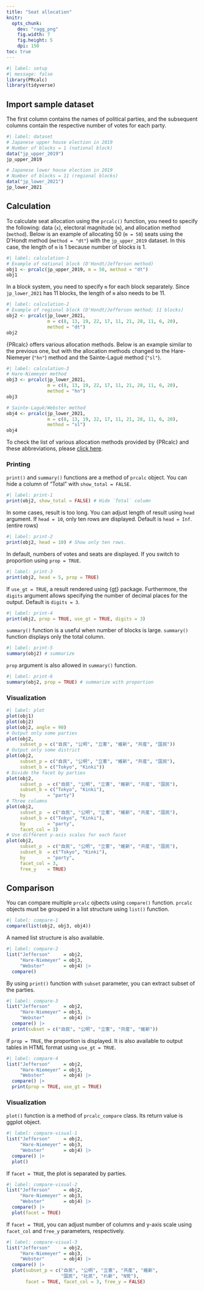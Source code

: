 ```yaml
---
title: "Seat allocation"
knitr: 
  opts_chunk: 
    dev: "ragg_png"
    fig.width: 7
    fig.height: 5
    dpi: 150
toc: true
---
```


```r
#| label: setup
#| message: false
library(PRcalc)
library(tidyverse)
```

## Import sample dataset

The first column contains the names of political parties, and the subsequent columns contain the respective number of votes for each party.

```r
#| label: dataset
# Japanese upper house election in 2019
# Number of blocks = 1 (national block)
data("jp_upper_2019")
jp_upper_2019

# Japanese lower house election in 2019
# Number of blocks = 11 (regional blocks)
data("jp_lower_2021")
jp_lower_2021
```

## Calculation

To calculate seat allocation using the `prcalc()` function, you need to specify the following: data (`x`), electoral magnitude (`m`), and allocation method (`method`). Below is an example of allocating 50 (`m = 50`) seats using the D'Hondt method (`method = "dt"`) with the `jp_upper_2019` dataset. In this case, the length of `m` is 1 because number of blocks is 1.

```r
#| label: calculation-1
# Example of national block (D'Hondt/Jefferson method)
obj1 <- prcalc(jp_upper_2019, m = 50, method = "dt")
obj1
```

In a block system, you need to specify `m` for each block separately. Since `jp_lower_2021` has 11 blocks, the length of `m` also needs to be 11.

```r
#| label: calculation-2
# Example of regional block (D'Hondt/Jefferson method; 11 blocks)
obj2 <- prcalc(jp_lower_2021, 
               m = c(8, 13, 19, 22, 17, 11, 21, 28, 11, 6, 20), 
               method = "dt")
obj2
```

{PRcalc} offers various allocation methods. Below is an example similar to the previous one, but with the allocation methods changed to the Hare-Niemeyer (`"hn"`) method and the Sainte-Laguë method (`"sl"`).

```r
#| label: calculation-3
# Hare-Niemeyer method
obj3 <- prcalc(jp_lower_2021, 
               m = c(8, 13, 19, 22, 17, 11, 21, 28, 11, 6, 20), 
               method = "hn")
obj3

# Sainte-Laguë/Webster method
obj4 <- prcalc(jp_lower_2021, 
               m = c(8, 13, 19, 22, 17, 11, 21, 28, 11, 6, 20), 
               method = "sl")
obj4
```

To check the list of various allocation methods provided by {PRcalc} and these abbreviations, please [click here](../supplement/list_of_methods.qmd).

### Printing

`print()` and `summary()` functions are a method of `prcalc` object. You can hide a column of "Total" with `show_total = FALSE`.

```r
#| label: print-1
print(obj2, show_total = FALSE) # Hide `Total` column
```

In some cases, result is too long. You can adjust length of result using `head` argument. If `head = 10`, only ten rows are displayed. Default is `head = Inf`. (entire rows)

```r
#| label: print-2
print(obj2, head = 10) # Show only ten rows.
```

In default, numbers of votes and seats are displayed. If you switch to proportion using `prop = TRUE`.

```r
#| label: print-3
print(obj2, head = 5, prop = TRUE)
```

If `use_gt = TRUE`, a result rendered using {[gt](https://gt.rstudio.com/)} package. Furthermore, the `digits` argument allows specifying the number of decimal places for the output. Default is `digits = 3`.

```r
#| label: print-4
print(obj2, prop = TRUE, use_gt = TRUE, digits = 3)
```

`summary()` function is a useful when number of blocks is large. `summary()` function displays only the total column.

```r
#| label: print-5
summary(obj2) # summarize
```

`prop` argument is also allowed in `summary()` function.

```r
#| label: print-6
summary(obj2, prop = TRUE) # summarize with proportion
```

### Visualization

```r
#| label: plot
plot(obj1)
plot(obj2)
plot(obj2, angle = 90)
# Output only some parties
plot(obj2, 
     subset_p = c("自民", "公明", "立憲", "維新", "共産", "国民"))
# Output only some district
plot(obj2, 
     subset_p = c("自民", "公明", "立憲", "維新", "共産", "国民"),
     subset_b = c("Tokyo", "Kinki")) 
# Divide the facet by parties
plot(obj2, 
     subset_p  = c("自民", "公明", "立憲", "維新", "共産", "国民"),
     subset_b = c("Tokyo", "Kinki"),
     by        = "party")
# Three columns
plot(obj2, 
     subset_p  = c("自民", "公明", "立憲", "維新", "共産", "国民"),
     subset_b = c("Tokyo", "Kinki"),
     by        = "party",
     facet_col = 3)
# Use different y-axis scales for each facet
plot(obj2, 
     subset_p  = c("自民", "公明", "立憲", "維新", "共産", "国民"),
     subset_b  = c("Tokyo", "Kinki"),
     by        = "party",
     facet_col = 3,
     free_y    = TRUE)
```

## Comparison

You can compare multiple `prcalc` ojbects using `compare()` function. `prcalc` objects must be grouped in a list structure using `list()` function.

```r
#| label: compare-1
compare(list(obj2, obj3, obj4))
```

A named list structure is also available.

```r
#| label: compare-2
list("Jefferson"     = obj2, 
     "Hare-Niemeyer" = obj3, 
     "Webster"       = obj4) |> 
  compare() 
```

By using `print()` function with `subset` parameter, you can extract subset of the parties.

```r
#| label: compare-3
list("Jefferson"     = obj2, 
     "Hare-Niemeyer" = obj3, 
     "Webster"       = obj4) |> 
  compare() |> 
  print(subset = c("自民", "公明", "立憲", "共産", "維新"))
```

If `prop = TRUE`, the proportion is displayed. It is also available to output tables in HTML format using `use_gt = TRUE`.

```r
#| label: compare-4
list("Jefferson"     = obj2, 
     "Hare-Niemeyer" = obj3, 
     "Webster"       = obj4) |> 
  compare() |> 
  print(prop = TRUE, use_gt = TRUE)
```

### Visualization

`plot()` function is a method of `prcalc_compare` class. Its return value is ggplot object.

```r
#| label: compare-visual-1
list("Jefferson"     = obj2, 
     "Hare-Niemeyer" = obj3, 
     "Webster"       = obj4) |> 
  compare() |> 
  plot()
```

If `facet = TRUE`, the plot is separated by parties.

```r
#| label: compare-visual-2
list("Jefferson"     = obj2, 
     "Hare-Niemeyer" = obj3, 
     "Webster"       = obj4) |> 
  compare() |> 
  plot(facet = TRUE)
```

If `facet = TRUE`, you can adjust number of columns and y-axis scale using `facet_col` and `free_y` parameters, respectively.

```r
#| label: compare-visual-3
list("Jefferson"     = obj2, 
     "Hare-Niemeyer" = obj3, 
     "Webster"       = obj4) |> 
  compare() |> 
  plot(subset_p = c("自民", "公明", "立憲", "共産", "維新", 
                    "国民", "社民", "れ新", "N党"),
       facet = TRUE, facet_col = 3, free_y = FALSE)
```
